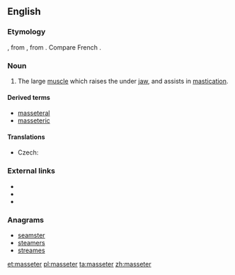 ==English==

===Etymology===
{{etyl|NL.|en}}, from {{etyl|grc|en}} {{term|μασητήρ||a chewer, a muscle of the lower jaw used in chewing|tr=masētēr|lang=grc}}, from {{term|μασᾶσθαι||to chew|tr=masasthai|lang=grc}}. Compare French {{term|lang=fr|masséter}}.

===Noun===
{{en-noun}}

# {{context|anatomy}} The large [[muscle]] which raises the under [[jaw]], and assists in [[mastication]].

====Derived terms====
* [[masseteral]]
* [[masseteric]]

====Translations====
{{trans-top|the large muscle which raises the under jaw, and assists in mastication}}
* Czech: {{t-|cs|žvýkací sval|m}}
{{trans-mid}}
{{trans-bottom}}

===External links===
* {{R:Webster 1913}}
* {{R:Century 1911}}
* {{R:OneLook}}

===Anagrams===
* [[seamster#English|seamster]]
* [[steamers#English|steamers]]
* [[streames#English|streames]]

[[et:masseter]]
[[pl:masseter]]
[[ta:masseter]]
[[zh:masseter]]